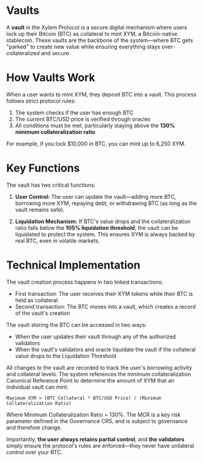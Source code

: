 # Vaults

A **vault** in the Xylem Protocol is a secure digital mechanism where users lock up their Bitcoin (BTC) as collateral to mint XYM, a Bitcoin-native stablecoin. These vaults are the backbone of the system—where BTC gets "parked" to create new value while ensuring everything stays over-collateralized and secure.

# How Vaults Work

When a user wants to mint XYM, they deposit BTC into a vault. This process follows strict protocol rules:

1. The system checks if the user has enough BTC
2. The current BTC/USD price is verified through oracles
3. All conditions must be met, particularly staying above the **130% minimum collateralization ratio**

For example, if you lock $10,000 in BTC, you can mint up to 6,250 XYM.

# Key Functions

The vault has two critical functions:

1. **User Control:** The user can update the vault—adding more BTC, borrowing more XYM, repaying debt, or withdrawing BTC (as long as the vault remains safe).

2. **Liquidation Mechanism:** If BTC's value drops and the collateralization ratio falls below the **105% liquidation threshold**, the vault can be liquidated to protect the system. This ensures XYM is always backed by real BTC, even in volatile markets.

# Technical Implementation

The vault creation process happens in two linked transactions:

* First transaction: The user receives their XYM tokens while their BTC is held as collateral
* Second transaction: The BTC moves into a vault, which creates a record of the vault's creation

The vault storing the BTC can be accessed in two ways:

* When the user updates their vault through any of the authorized validators
* When the vault's validators and oracle liquidate the vault if the collateral value drops to the Liquidation Threshold

All changes to the vault are recorded to track the user's borrowing activity and collateral levels. The system references the minimum collateralization Canonical Reference Point to determine the amount of XYM that an individual vault can mint:

```
Maximum XYM = (BTC Collateral * BTC/USD Price) / (Minimum Collateralization Ratio)
```

Where Minimum Collateralization Ratio = 130%. The MCR is a key risk parameter defined in the Governance CRS, and is subject to governance and therefore change.

Importantly, **the user always retains partial control**, and **the validators** simply ensure the protocol's rules are enforced—they never have unilateral control over your BTC. 